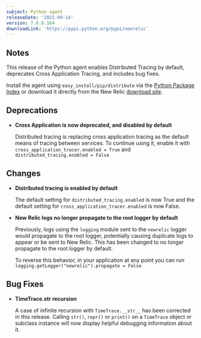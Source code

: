 ```yaml
---
subject: Python agent
releaseDate: '2021-09-14'
version: 7.0.0.164
downloadLink: 'https://pypi.python.org/pypi/newrelic'
---
```


## Notes

This release of the Python agent enables Distributed Tracing by default, deprecates Cross Application Tracing, and includes bug fixes.

Install the agent using `easy_install/pip/distribute` via the [Python Package Index](https://pypi.python.org/pypi/newrelic) or download it directly from the New Relic [download site](http://download.newrelic.com/python_agent/release).

## Deprecations

* **Cross Application is now deprecated, and disabled by default**

  Distributed tracing is replacing cross application tracing as the default means of tracing between services. To continue using it, enable it with `cross_application_tracer.enabled = True` and `distributed_tracing.enabled = False`

## Changes

* **Distributed tracing is enabled by default**

  The default setting for `distributed_tracing.enabled` is now True and the default setting for `cross_application_tracer.enabled` is now False.

* **New Relic logs no longer propagate to the root logger by default**

  Previously, logs using the `logging` module sent to the `newrelic` logger would propagate to the root logger, potentially causing duplicate logs to appear or be sent to New Relic. This has been changed to no longer propagate to the root logger by default. 
  
  To reverse this behavior, in your application at any point you can run `logging.getLogger("newrelic").propagate = False`

## Bug Fixes

* **TimeTrace.__str__ recursion**

  A case of infinite recursion with `TimeTrace.__str__` has been corrected in this release. Calling `str()`, `repr()` or `print()` on a `TimeTrace` object or subclass instance will now display helpful debugging information about it.
